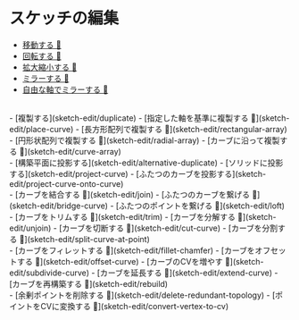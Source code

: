 # スケッチの編集

- [移動する 🚧](sketch-edit/move)
- [回転する 🚧](sketch-edit/rotate)
- [拡大縮小する 🚧](sketch-edit/scale)
- [ミラーする 🚧](sketch-edit/mirror)
- [ 自由な軸でミラーする 🚧](sketch-edit/freestyle-mirror)
<br />
- [複製する](sketch-edit/duplicate)
- [指定した軸を基準に複製する 🚧](sketch-edit/place-curve)
- [長方形配列で複製する 🚧](sketch-edit/rectangular-array)
- [円形状配列で複製する 🚧](sketch-edit/radial-array)
- [カーブに沿って複製する 🚧](sketch-edit/curve-array)
<br />
- [構築平面に投影する](sketch-edit/alternative-duplicate)
- [ソリッドに投影する](sketch-edit/project-curve)
- [ふたつのカーブを投影する](sketch-edit/project-curve-onto-curve)
<br />
- [カーブを結合する 🚧](sketch-edit/join)
- [ふたつのカーブを繋げる 🚧](sketch-edit/bridge-curve)
- [ふたつのポイントを繋げる 🚧](sketch-edit/loft)
<br />
- [カーブをトリムする 🚧](sketch-edit/trim)
- [カーブを分解する 🚧](sketch-edit/unjoin)
- [カーブを切断する 🚧](sketch-edit/cut-curve)
- [カーブを分割する 🚧](sketch-edit/split-curve-at-point)
<br />
- [カーブをフィレットする 🚧](sketch-edit/fillet-chamfer)
- [カーブをオフセットする 🚧](sketch-edit/offset-curve)
- [カーブのCVを増やす 🚧](sketch-edit/subdivide-curve)
- [カーブを延長する 🚧](sketch-edit/extend-curve)
- [カーブを再構築する 🚧](sketch-edit/rebuild)
<br />
- [余剰ポイントを削除する 🚧](sketch-edit/delete-redundant-topology)
- [ポイントをCVに変換する 🚧](sketch-edit/convert-vertex-to-cv)

